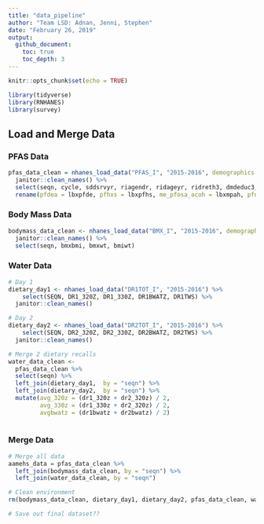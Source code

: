 ```yaml
---
title: "data_pipeline"
author: "Team LSD: Adnan, Jenni, Stephen"
date: "February 26, 2019"
output: 
  github_document:
    toc: true
    toc_depth: 3
---
```


```r

knitr::opts_chunk$set(echo = TRUE)

library(tidyverse)
library(RNHANES)
library(survey)

```

## Load and Merge Data

### PFAS Data

```r

pfas_data_clean = nhanes_load_data("PFAS_I", "2015-2016", demographics = TRUE) %>% 
  janitor::clean_names() %>% 
  select(seqn, cycle, sddsrvyr, riagendr, ridageyr, ridreth3, dmdeduc3, dmdeduc2, wtint2yr, wtmec2yr, lbxpfde:lbdmfosl) %>% 
  rename(pfdea = lbxpfde, pfhxs = lbxpfhs, me_pfosa_acoh = lbxmpah,	pfna = lbxpfna, pfua = lbxpfua,	pfdoa = lbxpfdo, n_pfoa = lbxnfoa,	sb_pfoa = lbxbfoa, n_pfos = lbxnfos,	sm_pfos = lbxmfos)


```

### Body Mass Data

```r

bodymass_data_clean <- nhanes_load_data("BMX_I", "2015-2016", demographics = TRUE) %>% 
  janitor::clean_names() %>% 
  select(seqn, bmxbmi, bmxwt, bmiwt)


```

### Water Data

```r

# Day 1 
dietary_day1 <- nhanes_load_data("DR1TOT_I", "2015-2016") %>% 
    select(SEQN, DR1_320Z, DR1_330Z, DR1BWATZ, DR1TWS) %>% 
  janitor::clean_names() 

# Day 2
dietary_day2 <- nhanes_load_data("DR2TOT_I", "2015-2016") %>% 
    select(SEQN, DR2_320Z, DR2_330Z, DR2BWATZ, DR2TWS) %>% 
  janitor::clean_names()

# Merge 2 dietary recalls
water_data_clean <- 
  pfas_data_clean %>% 
  select(seqn) %>% 
  left_join(dietary_day1,  by = "seqn") %>% 
  left_join(dietary_day2,  by = "seqn") %>% 
  mutate(avg_320z = (dr1_320z + dr2_320z) / 2,
         avg_330z = (dr1_330z + dr2_320z) / 2,
         avgbwatz = (dr1bwatz + dr2bwatz) / 2)
         

```

### Merge Data

```r

# Merge all data
aamehs_data = pfas_data_clean %>% 
  left_join(bodymass_data_clean, by = "seqn") %>% 
  left_join(water_data_clean, by = "seqn")

# Clean environment
rm(bodymass_data_clean, dietary_day1, dietary_day2, pfas_data_clean, water_data_clean)

# Save out final dataset??


```

